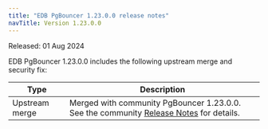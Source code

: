 ```yaml
---
title: "EDB PgBouncer 1.23.0.0 release notes"
navTitle: Version 1.23.0.0
---
```


Released: 01 Aug 2024

EDB PgBouncer 1.23.0.0 includes the following upstream merge and security fix:

|      Type      |                                                                    Description                                                                    |
| -------------- | ------------------------------------------------------------------------------------------------------------------------------------------------- |
| Upstream merge | Merged with community PgBouncer 1.23.0.0. See the community [Release Notes](https://www.pgbouncer.org/changelog.html#pgbouncer-123x) for details. |
